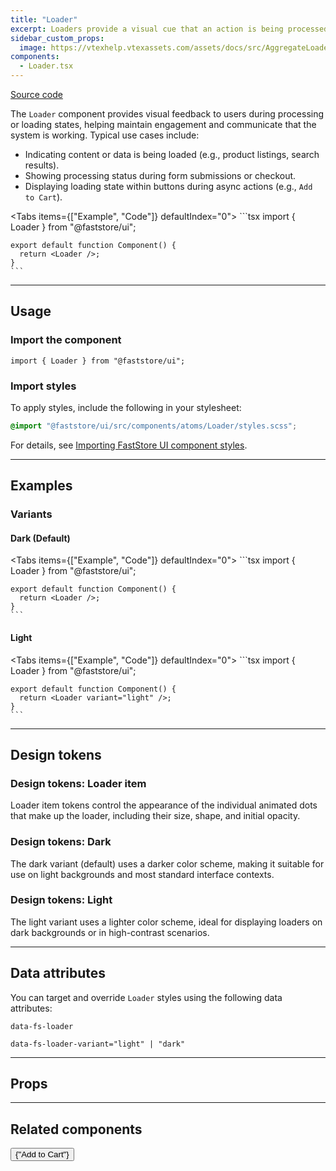 ```yaml
---
title: "Loader"
excerpt: Loaders provide a visual cue that an action is being processed.
sidebar_custom_props:
  image: https://vtexhelp.vtexassets.com/assets/docs/src/AggregateLoader___a8300916874f5a11de7633b7cabc12e9.png
components:
  - Loader.tsx
---
```


[<i class="fa-brands fa-github"></i> Source code](https://github.com/vtex/faststore/tree/main/packages/components/src/atoms/Loader)

The `Loader` component provides visual feedback to users during processing or loading states, helping maintain engagement and communicate that the system is working. Typical use cases include:

- Indicating content or data is being loaded (e.g., product listings, search results).
- Showing processing status during form submissions or checkout.
- Displaying loading state within buttons during async actions (e.g., `Add to Cart`).

<Tabs items={["Example", "Code"]} defaultIndex="0">
  <Tab>
    <OverviewSection>
      <Loader />
    </OverviewSection>
  </Tab>
  <Tab>
    ```tsx
    import { Loader } from "@faststore/ui";

    export default function Component() {
      return <Loader />;
    }
    ```
  </Tab>
</Tabs>

---

## Usage

### Import the component

```tsx
import { Loader } from "@faststore/ui";
```

### Import styles

To apply styles, include the following in your stylesheet:

```scss
@import "@faststore/ui/src/components/atoms/Loader/styles.scss";
```

For details, see [Importing FastStore UI component styles](https://developers.vtex.com/docs/guides/faststore/using-themes-importing-ui-components-styles).

---

## Examples

### Variants

#### Dark (Default)

<Tabs items={["Example", "Code"]} defaultIndex="0">
  <Tab>
    <OverviewSection>
      <Loader />
    </OverviewSection>
  </Tab>
  <Tab>
    ```tsx
    import { Loader } from "@faststore/ui";

    export default function Component() {
      return <Loader />;
    }
    ```
  </Tab>
</Tabs>

#### Light

<Tabs items={["Example", "Code"]} defaultIndex="0">
  <Tab>
    <OverviewSection dark>
      <Loader variant="light" />
    </OverviewSection>
  </Tab>
  <Tab>
    ```tsx
    import { Loader } from "@faststore/ui";

    export default function Component() {
      return <Loader variant="light" />;
    }
    ```
  </Tab>
</Tabs>

---

## Design tokens

<TokenTable>
  <TokenRow token="--fs-loader-gap" value="var(--fs-spacing-0)" />
  <TokenDivider />
  <TokenRow
    token="--fs-loader-animation-function"
    value="var(--fs-transition-function)"
  />
  <TokenRow
    token="--fs-loader-animation-timing"
    value="var(--fs-transition-timing)"
  />
</TokenTable>

### Design tokens: Loader item

Loader item tokens control the appearance of the individual animated dots that make up the loader, including their size, shape, and initial opacity.

<TokenTable>
  <TokenRow token="--fs-loader-item-width" value="var(--fs-spacing-0)" />
  <TokenRow
    token="--fs-loader-item-height"
    value="var(--fs-loader-item-width)"
  />
  <TokenDivider />
  <TokenRow
    token="--fs-loader-item-border-radius"
    value="var(--fs-border-radius-circle)"
  />
  <TokenDivider />
  <TokenRow token="--fs-loader-item-initial-opacity" value=".6" />
</TokenTable>

### Design tokens: Dark

The dark variant (default) uses a darker color scheme, making it suitable for use on light backgrounds and most standard interface contexts.

<TokenTable>
  <TokenRow
    token="--fs-loader-dark-item-bkg-color"
    value="var(--fs-color-primary-bkg-active)"
    isColor
  />
</TokenTable>

### Design tokens: Light

The light variant uses a lighter color scheme, ideal for displaying loaders on dark backgrounds or in high-contrast scenarios.

<TokenTable>
  <TokenRow
    token="--fs-loader-light-item-bkg-color"
    value="var(--fs-color-tertiary-bkg-light)"
    isColor
  />
</TokenTable>

---

## Data attributes

You can target and override `Loader` styles using the following data attributes:

`data-fs-loader`

`data-fs-loader-variant="light" | "dark"`

---

## Props

<ComponentPropsSection component="Loader" />

---

## Related components

<SectionList grid="row">
  <SectionItem
    title="Button"
    description="Buttons indicate actions that users can take."
    actionPath="/docs/guides/faststore/atoms-button#loading"
  >
    <Button variant="primary" loadingLabel="Loading" loading>
      {"Add to Cart"}
    </Button>
  </SectionItem>
</SectionList>
